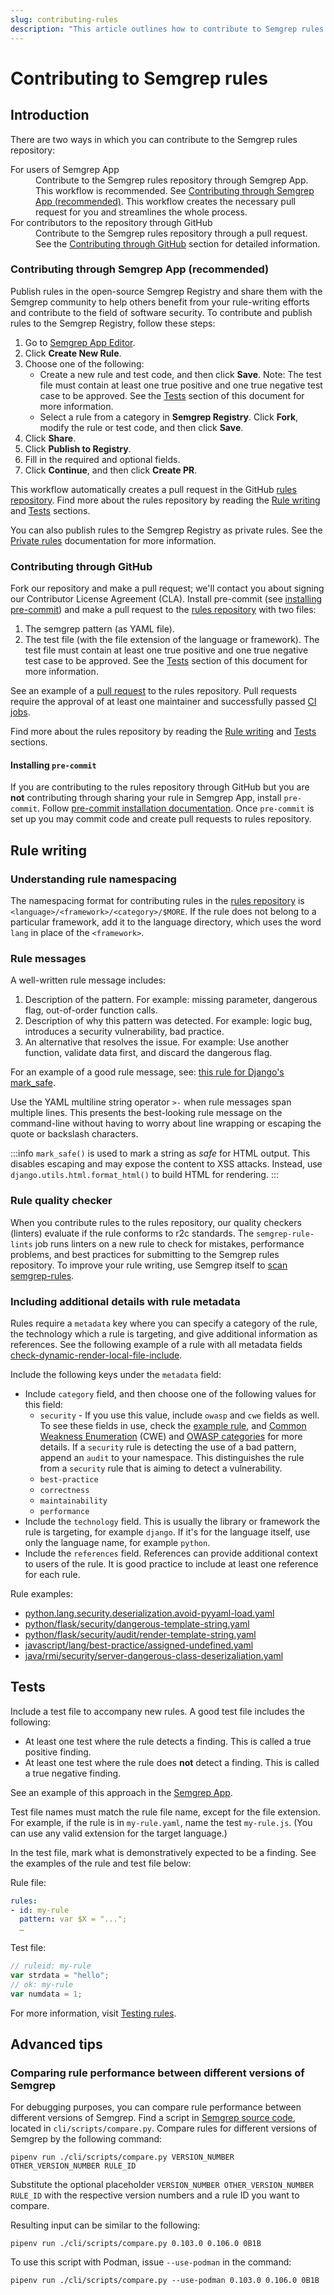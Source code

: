 ```yaml
---
slug: contributing-rules
description: "This article outlines how to contribute to Semgrep rules repository."
---
```




# Contributing to Semgrep rules

<FontAwesomeIcon icon={faFilePlus} />

## Introduction

There are two ways in which you can contribute to the Semgrep rules repository:

<dl>
    <dt>For users of Semgrep App</dt>
    <dd>Contribute to the Semgrep rules repository through Semgrep App. This workflow is recommended. See <a href="#contributing-through-semgrep-app-recommended"> Contributing through Semgrep App (recommended)</a>. This workflow creates the necessary pull request for you and streamlines the whole process.
</dd>
    <dt>For contributors to the repository through GitHub</dt>
    <dd>Contribute to the Semgrep rules repository through a pull request. See the <a href="#contributing-through-github"> Contributing through GitHub</a> section for detailed information.</dd>
</dl>

### Contributing through Semgrep App (recommended)

Publish rules in the open-source Semgrep Registry and share them with the Semgrep community to help others benefit from your rule-writing efforts and contribute to the field of software security. To contribute and publish rules to the Semgrep Registry, follow these steps:

1. Go to [Semgrep App Editor](https://semgrep.dev/orgs/-/editor).
2. Click **Create New Rule**.
3. Choose one of the following:
    - Create a new rule and test code, and then click <FloppyDisk className="inline_svg" /> **Save**. Note: The test file must contain at least one true positive and one true negative test case to be approved. See the [Tests](#tests) section of this document for more information.
    - Select a rule from a category in **Semgrep Registry**. Click <CodeBranch className="inline_svg" /> **Fork**, modify the rule or test code, and then click <FloppyDisk className="inline_svg" /> **Save**.
4. Click <EarthAmericas className="inline_svg" /> **Share**.
5. Click <CloudArrowUp className="inline_svg" /> **Publish to Registry**.
6. Fill in the required and optional fields.
7. Click <CicleCheck className="inline_svg" /> **Continue**, and then click <CodePullRequest className="inline_svg" /> **Create PR**.

This workflow automatically creates a pull request in the GitHub [rules repository](https://github.com/returntocorp/semgrep-rules). Find more about the rules repository by reading the [Rule writing](#rule-writing) and [Tests](#tests) sections.

You can also publish rules to the Semgrep Registry as private rules. See the [Private rules](/docs/writing-rules/private-rules.md) documentation for more information.

### Contributing through GitHub

Fork our repository and make a pull request; we'll contact you about signing our Contributor License Agreement (CLA). Install pre-commit (see [installing pre-commit](#installing-pre-commit)) and make a pull request to the [rules repository](https://github.com/returntocorp/semgrep-rules) with two files:
1. The semgrep pattern (as YAML file).
2. The test file (with the file extension of the language or framework). The test file must contain at least one true positive and one true negative test case to be approved. See the [Tests](#tests) section of this document for more information.

See an example of a [pull request](https://github.com/returntocorp/semgrep-rules/pull/1728/files) to the rules repository. Pull requests require the approval of at least one maintainer and successfully passed [CI jobs](https://github.com/returntocorp/semgrep-rules/actions).

Find more about the rules repository by reading the [Rule writing](#rule-writing) and [Tests](#tests) sections.

#### Installing `pre-commit`

If you are contributing to the rules repository through GitHub but you are **not** contributing through sharing your rule in Semgrep App, install `pre-commit`. Follow [pre-commit installation documentation](https://pre-commit.com/#installation). Once `pre-commit` is set up you may commit code and create pull requests to rules repository.

## Rule writing

### Understanding rule namespacing

The namespacing format for contributing rules in the [rules repository](https://github.com/returntocorp/semgrep-rules) is `<language>/<framework>/<category>/$MORE`. If the rule does not belong to a particular framework, add it to the language directory, which uses the word `lang` in place of the `<framework>`.

### Rule messages

A well-written rule message includes:

1. Description of the pattern. For example: missing parameter, dangerous flag, out-of-order function calls.
2. Description of why this pattern was detected. For example: logic bug, introduces a security vulnerability, bad practice.
3. An alternative that resolves the issue. For example: Use another function, validate data first, and discard the dangerous flag.

For an example of a good rule message, see: [this rule for Django's mark_safe](https://semgrep.dev/r?q=python.django.security.audit.avoid-mark-safe.avoid-mark-safe).

Use the YAML multiline string operator `>-` when rule messages span multiple lines. This presents the best-looking rule message on the command-line without having to worry about line wrapping or escaping the quote or backslash characters.

:::info
`mark_safe()` is used to mark a string as *safe* for HTML output. This disables escaping and may expose the content to XSS attacks. Instead, use `django.utils.html.format_html()` to build HTML for rendering.
:::

### Rule quality checker

When you contribute rules to the rules repository, our quality checkers (linters) evaluate if the rule conforms to r2c standards. The `semgrep-rule-lints` job runs linters on a new rule to check for mistakes, performance problems, and best practices for submitting to the Semgrep rules repository. To improve your rule writing, use Semgrep itself to [scan semgrep-rules](https://r2c.dev/blog/2021/how-we-made-semgrep-rules-run-on-semgrep-rules/).

### Including additional details with rule metadata

Rules require a `metadata` key where you can specify a category of the rule, the technology which a rule is targeting, and give additional information as references. See the following example of a rule with all metadata fields [check-dynamic-render-local-file-include](https://semgrep.dev/orgs/adamkvitek/editor/s/returntocorp:check-dynamic-render-local-file-include).

Include the following keys under the `metadata` field:
- Include `category` field, and then choose one of the following values for this field:
    - `security` - If you use this value, include `owasp` and `cwe` fields as well. To see these fields in use, check the [example rule](https://semgrep.dev/orgs/-/editor/s/returntocorp:check-dynamic-render-local-file-include), and [Common Weakness Enumeration](https://cwe.mitre.org/) (CWE) and [OWASP categories](https://owasp.org/www-project-top-ten/) for more details. If a `security` rule is detecting the use of a bad pattern, append an `audit` to your namespace. This distinguishes the rule from a `security` rule that is aiming to detect a vulnerability.
    - `best-practice`
    - `correctness`
    - `maintainability`
    - `performance`
- Include the `technology` field. This is usually the library or framework the rule is targeting, for example `django`. If it's for the language itself, use only the language name, for example `python`.
- Include the `references` field. References can provide additional context to users of the rule. It is good practice to include at least one reference for each rule.

Rule examples:
- [python.lang.security.deserialization.avoid-pyyaml-load.yaml](https://semgrep.dev/orgs/-/editor/r/python.lang.security.deserialization.avoid-pyyaml-load.avoid-pyyaml-load)
- [python/flask/security/dangerous-template-string.yaml](https://semgrep.dev/orgs/-/editor/r/python/flask/security/dangerous-template-string.yaml)
- [python/flask/security/audit/render-template-string.yaml](https://semgrep.dev/orgs/-/editor/r/python/flask/security/audit/render-template-string.yaml)
- [javascript/lang/best-practice/assigned-undefined.yaml](https://semgrep.dev/orgs/-/editor/r/javascript/lang/best-practice/assigned-undefined.yaml)
- [java/rmi/security/server-dangerous-class-deserizaliation.yaml](https://semgrep.dev/orgs/-/editor/r/javascript/lang/best-practice/assigned-undefined.yaml)

## Tests

Include a test file to accompany new rules. A good test file includes the following:

- At least one test where the rule detects a finding. This is called a true positive finding.
- At least one test where the rule does **not** detect a finding. This is called a true negative finding.

See an example of this approach in the [Semgrep App](https://semgrep.dev/orgs/-/editor/s/returntocorp:aws-provider-static-credentials).

Test file names must match the rule file name, except for the file extension. For example, if the rule is in `my-rule.yaml`, name the test `my-rule.js`. (You can use any valid extension for the target language.)

In the test file, mark what is demonstratively expected to be a finding. See the examples of the rule and test file below:

Rule file:
```yaml
rules:
- id: my-rule
  pattern: var $X = "...";
  …
```

Test file:
```js
// ruleid: my-rule
var strdata = "hello";
// ok: my-rule
var numdata = 1;
```

For more information, visit [Testing rules](https://semgrep.dev/docs/writing-rules/testing-rules/).

## Advanced tips

### Comparing rule performance between different versions of Semgrep

For debugging purposes, you can compare rule performance between different versions of Semgrep. Find a script in [Semgrep source code](https://github.com/returntocorp/semgrep), located in `cli/scripts/compare.py`. Compare rules for different versions of Semgrep by the following command:

<pre class="language-bash"><code>pipenv run ./cli/scripts/compare.py <span className="placeholder">VERSION_NUMBER OTHER_VERSION_NUMBER RULE_ID</span></code></pre>

Substitute the optional placeholder <code><span className="placeholder">VERSION_NUMBER OTHER_VERSION_NUMBER RULE_ID</span></code> with the respective version numbers and a rule ID you want to compare. 

Resulting input can be similar to the following:
```
pipenv run ./cli/scripts/compare.py 0.103.0 0.106.0 0B1B
```

To use this script with Podman, issue `--use-podman` in the command:

```
pipenv run ./cli/scripts/compare.py --use-podman 0.103.0 0.106.0 0B1B
```